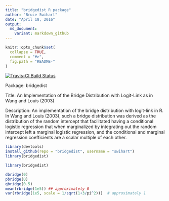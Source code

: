 ```yaml
---
title: "bridgedist R package"
author: "Bruce Swihart"
date: "April 18, 2016"
output:
  md_document:
    variant: markdown_github
---
```


<!-- README.md is generated from README.Rmd. So, please edit this file -->

```r
knitr::opts_chunk$set(
  collapse = TRUE,
  comment = "#>",
  fig.path = "README-"
)
```

[![Travis-CI Build Status](https://travis-ci.org/swihart/bridgedist.svg?branch=master)](https://travis-ci.org/swihart/bridgedist)

Package: bridgedist

Title: An Implementation of the Bridge Distribution with Logit-Link as in Wang and Louis (2003)

Description: An implementation of the bridge distribution with logit-link in R.
    In Wang and Louis (2003), such a bridge distribution was derived as the distribution of
    the random intercept that facilitated having a conditional logistic regression that when
    marginalized by integrating out the random intercept left a marginal logistic regression,
    and the conditional and marginal regression coefficients are a scalar multiple of each other.

```r
library(devtools)
install_github(repo = "bridgedist", username = "swihart")
library(bridgedist)
```

```r
library(bridgedist)
```

```r
dbridge(0)
pbridge(0)
qbridge(0.5)
mean(rbridge(1e5)) ## approximately 0
var(rbridge(1e5, scale = 1/sqrt(1+3/pi^2)))  # approximately 1
```
